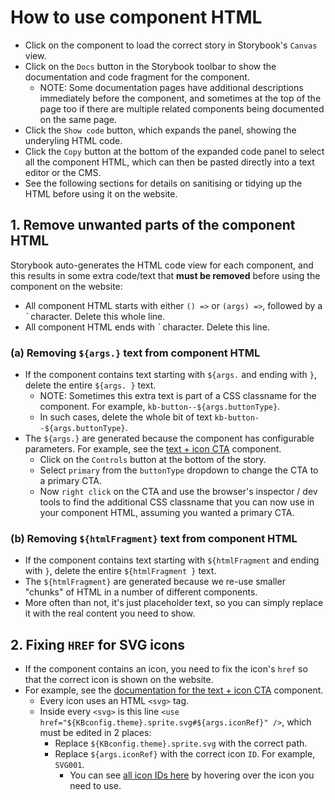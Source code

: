 <Meta title="Web UI Storybook/Introduction/How to use component HTML" />

# How to use component HTML
- Click on the component to load the correct story in Storybook's `Canvas` view.
- Click on the `Docs` button in the Storybook toolbar to show the documentation and code fragment for the component.
    - NOTE: Some documentation pages have additional descriptions immediately before the component, and sometimes at the top of the page too if there are multiple related components being documented on the same page.
- Click the `Show code` button, which expands the panel, showing the underyling HTML code.
- Click the `Copy` button at the bottom of the expanded code panel to select all the component HTML, which can then be pasted directly into a text editor or the CMS.
- See the following sections for details on sanitising or tidying up the HTML before using it on the website.

## 1. Remove unwanted parts of the component HTML
Storybook auto-generates the HTML code view for each component, and this results in some extra code/text that **must be removed** before using the component on the website:

- All component HTML starts with either `() =>` or `(args) =>`, followed by a *`* character. Delete this whole line.
- All component HTML ends with *`* character. Delete this line.

### (a) Removing `${args.}` text from component HTML
- If the component contains text starting with `${args.` and ending with `}`, delete the entire `${args. }` text.
    - NOTE: Sometimes this extra text is part of a CSS classname for the component. For example, `kb-button--${args.buttonType}`.
    - In such cases, delete the whole bit of text `kb-button--${args.buttonType}`.
- The `${args.}` are generated because the component has configurable parameters. For example, see the [text + icon CTA](/story/ui-components-buttons-links-links-text-icon--text-and-icon-link) component.
    - Click on the `Controls` button at the bottom of the story.
    - Select `primary` from the `buttonType` dropdown to change the CTA to a primary CTA.
    - Now `right click` on the CTA and use the browser's inspector / dev tools to find the additional CSS classname that you can now use in your component HTML, assuming you wanted a primary CTA.

### (b) Removing `${htmlFragment}` text from component HTML
- If the component contains text starting with `${htmlFragment` and ending with `}`, delete the entire `${htmlFragment }` text.
- The `${htmlFragment}` are generated because we re-use smaller "chunks" of HTML in a number of different components.
- More often than not, it's just placeholder text, so you can simply replace it with the real content you need to show.

## 2. Fixing `HREF` for SVG icons
- If the component contains an icon, you need to fix the icon's `href` so that the correct icon is shown on the website.
- For example, see the [documentation for the text + icon CTA](/?path=/docs/ui-components-buttons-links-links-text-icon--text-and-icon-link) component.
    - Every icon uses an HTML `<svg>` tag.
    - Inside every `<svg>` is this line `<use href="${KBconfig.theme}.sprite.svg#${args.iconRef}" />`, which must be edited in 2 places:
        - Replace `${KBconfig.theme}.sprite.svg` with the correct path.
        - Replace `${args.iconRef}` with the correct icon `ID`. For example, `SVG001`.
            - You can see [all icon IDs here](/story/ui-components-icons--icons) by hovering over the icon you need to use.
